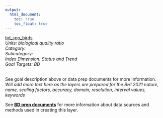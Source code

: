 ```yaml
---
output:
  html_document:
    toc: true
    toc_float: true
---
```


[bd_spp_birds](https://github.com/OHI-Baltic/bhi-prep/blob/master/layers/bd_spp_birds_bhi2019.csv)\
*Units: biological quality ratio*\
*Category:*\
*Subcategory:*\
*Index Dimension: Status and Trend*\
*Goal Targets: BD*\
<br>

See goal description above or data prep documents for more information.\
*Will add more text here as the layers are prepared for the BHI 2021*
*nature, name, scaling factors, accuracy, domain, resolution, interval values, keywords*

See [**BD prep documents**](https://github.com/OHI-Baltic/bhi-prep/blob/master/prep/BD/v2021/bd_prep.md) for more information about data sources and methods used in creating this layer.

<br>

